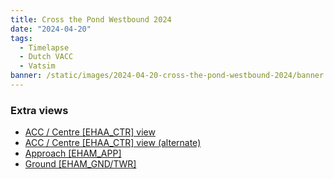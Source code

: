 ```yaml
---
title: Cross the Pond Westbound 2024
date: "2024-04-20"
tags:
  - Timelapse
  - Dutch VACC
  - Vatsim
banner: /static/images/2024-04-20-cross-the-pond-westbound-2024/banner.png
---
```


<Youtube id="M5K-edUKwAc" />

### Extra views

- [ACC / Centre [EHAA_CTR] view](https://youtu.be/EWWLWcQ8jUQ)
- [ACC / Centre [EHAA_CTR] view (alternate)](https://youtu.be/DaDcOuirit0)
- [Approach [EHAM_APP]](https://youtu.be/yF6BeWNd6gw)
- [Ground [EHAM_GND/TWR]](https://youtu.be/Twhi08e4VwE)
